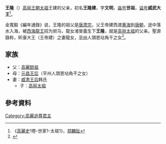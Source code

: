'''王隆'''（{{bd|?||897年|catIdx=Y}}）[[高丽王朝|高丽王朝]][[高丽太祖|太祖]]王建的父亲，初名'''王隆建'''，字'''文明'''，[[庙号|庙号]]'''世祖'''，[[谥号|谥号]]'''威武大王'''<ref>《[[高麗史|高麗史]]1卷-世家1-太祖1》，[[郑麟趾|郑麟趾]]</ref>。

金寬毅《編年通錄》说，王隆的祖父是[[唐肃宗|唐肃宗]]，父王帝建西渡[[黄海|黄海]]到[[唐朝|唐朝]]，途中落水入海，被[[西海|西海]][[龍王|龍王]]招为驸马，龍女渚旻義生下'''王隆'''，就是[[高丽太祖|高丽太祖]]的父亲。聖源錄称，昕康大王（王帝建）之妻龍女，[[平州|平州]]人頭恩坫角干之女<ref>{{Cite book|1=|author=|date=|title=NAVER知識検索 의조경강대왕|publisher=[[韓國民族文化大百科|韓國民族文化大百科]]|url=http://encykorea.aks.ac.kr/Contents/Index?contents_id=E0043394|ref={{Harvid|韓國民族文化大百科|}}|access-date=2016-11-06|archive-date=2016-10-29|archive-url=https://web.archive.org/web/20161029044442/http://encykorea.aks.ac.kr/Contents/Index?contents_id=E0043394|dead-url=no}}</ref>。

== 家族 ==
* 父：[[高麗懿祖|高麗懿祖]]
* 母：[[元昌王后|元昌王后]]（平州人頭恩坫角干之女）
* 妻：[[威肃王后|威肃王后]]韩氏
**子：[[高丽太祖|高丽太祖]]

== 參考資料 ==
<div class="references-small">
<references></references>
</div>
{{高丽王朝君主}}
[[Category:高麗追尊君主|Category:高麗追尊君主]]